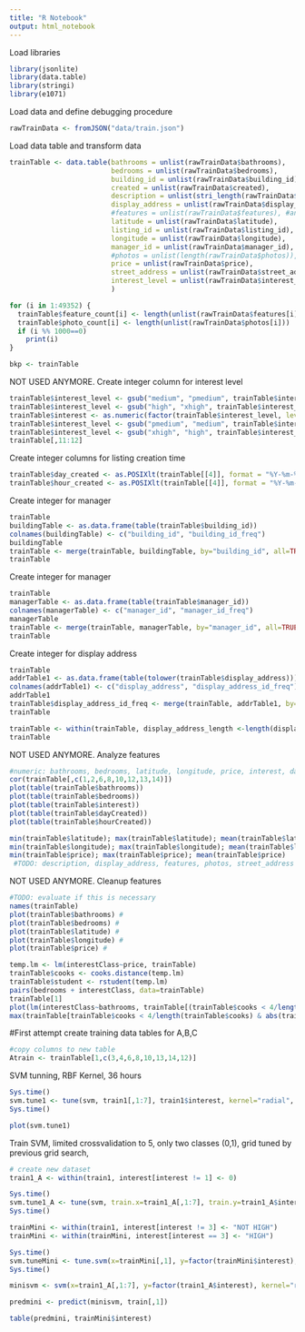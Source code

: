 ```yaml
---
title: "R Notebook"
output: html_notebook
---
```


Load libraries
```r
library(jsonlite)
library(data.table)
library(stringi)
library(e1071)
```

Load data and define debugging procedure
```r
rawTrainData <- fromJSON("data/train.json")
```

Load data table and transform data
```r
trainTable <- data.table(bathrooms = unlist(rawTrainData$bathrooms),
                         bedrooms = unlist(rawTrainData$bedrooms),
                         building_id = unlist(rawTrainData$building_id),
                         created = unlist(rawTrainData$created),
                         description = unlist(stri_length(rawTrainData$description)), #cleanup, word analysis
                         display_address = unlist(rawTrainData$display_address), #needs to be cleaned and word analysis performed
                         #features = unlist(rawTrainData$features), #analyze important features, count
                         latitude = unlist(rawTrainData$latitude),
                         listing_id = unlist(rawTrainData$listing_id),
                         longitude = unlist(rawTrainData$longitude),
                         manager_id = unlist(rawTrainData$manager_id),
                         #photos = unlist(length(rawTrainData$photos)), #include count for now, maybe size, resolution, lighting analysis in the future
                         price = unlist(rawTrainData$price),
                         street_address = unlist(rawTrainData$street_address), #find difference with display address, needs to be cleaned and word analysis performed
                         interest_level = unlist(rawTrainData$interest_level)
                         )

for (i in 1:49352) {
  trainTable$feature_count[i] <- length(unlist(rawTrainData$features[i]))
  trainTable$photo_count[i] <- length(unlist(rawTrainData$photos[i]))
  if (i %% 1000==0)
    print(i)
}

bkp <- trainTable
```

NOT USED ANYMORE. Create integer column for interest level
```r
trainTable$interest_level <- gsub("medium", "pmedium", trainTable$interest_level)
trainTable$interest_level <- gsub("high", "xhigh", trainTable$interest_level)
trainTable$interest <- as.numeric(factor(trainTable$interest_level, levels = sort(unique(trainTable$interest_level))))
trainTable$interest_level <- gsub("pmedium", "medium", trainTable$interest_level)
trainTable$interest_level <- gsub("xhigh", "high", trainTable$interest_level)
trainTable[,11:12]
```

Create integer columns for listing creation time
```r
trainTable$day_created <- as.POSIXlt(trainTable[[4]], format = "%Y-%m-%d %H:%M:%S")$mday
trainTable$hour_created <- as.POSIXlt(trainTable[[4]], format = "%Y-%m-%d %H:%M:%S")$hour
```

Create integer for manager
```r
trainTable
buildingTable <- as.data.frame(table(trainTable$building_id))
colnames(buildingTable) <- c("building_id", "building_id_freq")
buildingTable
trainTable <- merge(trainTable, buildingTable, by="building_id", all=TRUE)
trainTable
```

Create integer for manager
```r
trainTable
managerTable <- as.data.frame(table(trainTable$manager_id))
colnames(managerTable) <- c("manager_id", "manager_id_freq")
managerTable
trainTable <- merge(trainTable, managerTable, by="manager_id", all=TRUE)
trainTable
```

Create integer for display address
```r
trainTable
addrTable1 <- as.data.frame(table(tolower(trainTable$display_address)))
colnames(addrTable1) <- c("display_address", "display_address_id_freq")
addrTable1
trainTable$display_address_id_freq <- merge(trainTable, addrTable1, by="display_address", all=TRUE)
trainTable

trainTable <- within(trainTable, display_address_length <-length(display_address))
trainTable
```

NOT USED ANYMORE. Analyze features
```r
#numeric: bathrooms, bedrooms, latitude, longitude, price, interest, dayCreated, hourCreated
cor(trainTable[,c(1,2,6,8,10,12,13,14)])
plot(table(trainTable$bathrooms))
plot(table(trainTable$bedrooms))
plot(table(trainTable$interest))
plot(table(trainTable$dayCreated))
plot(table(trainTable$hourCreated))

min(trainTable$latitude); max(trainTable$latitude); mean(trainTable$latitude)
min(trainTable$longitude); max(trainTable$longitude); mean(trainTable$longitude)
min(trainTable$price); max(trainTable$price); mean(trainTable$price)
 #TODO: description, display_address, features, photos, street_address
```

NOT USED ANYMORE. Cleanup features
```r
#TODO: evaluate if this is necessary
names(trainTable)
plot(trainTable$bathrooms) #
plot(trainTable$bedrooms) #
plot(trainTable$latitude) #
plot(trainTable$longitude) #
plot(trainTable$price) #

temp.lm <- lm(interestClass~price, trainTable)
trainTable$cooks <- cooks.distance(temp.lm)
trainTable$student <- rstudent(temp.lm)
pairs(bedrooms + interestClass, data=trainTable)
trainTable[1]
plot(lm(interestClass~bathrooms, trainTable[(trainTable$cooks < 4/length(trainTable$cooks) & abs(trainTable$student) < 3)]))
max(trainTable[trainTable$cooks < 4/length(trainTable$cooks) & abs(trainTable$student) < 10]$bathrooms)
```


#First attempt
create training data tables for A,B,C
```r
#copy columns to new table
Atrain <- trainTable[1,c(3,4,6,8,10,13,14,12)]
```

SVM tunning, RBF Kernel, 36 hours
```r
Sys.time()
svm.tune1 <- tune(svm, train1[,1:7], train1$interest, kernel="radial", ranges=list(cost=2^c(-5,-1,1,5), gamma=2^c(-4,-6,-8)))
Sys.time()

plot(svm.tune1)
```

Train SVM, limited crossvalidation to 5, only two classes (0,1), grid tuned by previous grid search, 
```r
# create new dataset
train1_A <- within(train1, interest[interest != 1] <- 0)

Sys.time()
svm.tune1_A <- tune(svm, train.x=train1_A[,1:7], train.y=train1_A$interest, kernel="radial", ranges=list(cost=2^c(4.5,5.0,5.5), gamma=2^c(-4,-1,2)), tunecontrol = tune.control(cross=5))
Sys.time()
```

```r
trainMini <- within(train1, interest[interest != 3] <- "NOT HIGH")
trainMini <- within(trainMini, interest[interest == 3] <- "HIGH")

Sys.time()
svm.tuneMini <- tune.svm(x=trainMini[,1], y=factor(trainMini$interest), kernel="radial", scale=FALSE, cost=2^c(-6,-3,0,3,6), gamma=2^c(-10,-5,0,5), tunecontrol = tune.control(cross=3))
Sys.time()

minisvm <- svm(x=train1_A[,1:7], y=factor(train1_A$interest), kernel="radial", cost=svm.tune1_A$best.parameters$cost, gamma=svm.tune1_A$best.parameters$gamma, scale=FALSE)

predmini <- predict(minisvm, train[,1])

table(predmini, trainMini$interest)
```

